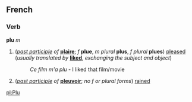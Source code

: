 ==French==
===Verb===
'''plu''' ''m''

#(''[[past participle]] of'' '''[[plaire]]'''; ''f'' '''plue''', ''m plural'' '''plus''', ''f plural'' '''plues''') [[please]]d (''usually translated by'' '''[[like]]d''', ''exchanging the subject and object'')
#:''Ce film m'a plu'' - I liked that film/movie
#(''[[past participle]] of'' '''[[pleuvoir]]'''; ''no f or plural forms'') [[rain]]ed

[[pl:Plu]]